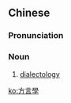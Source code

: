 {{also|方言学}}
==Chinese==
{{zh-forms|s=方言学|type=21}}

===Pronunciation===
{{zh-pron
|m=fāngyánxué
|c=fong1 jin4 hok6
|cat=n
}}

===Noun===
{{zh-noun}}

# [[dialectology]]

[[ko:方言學]]
